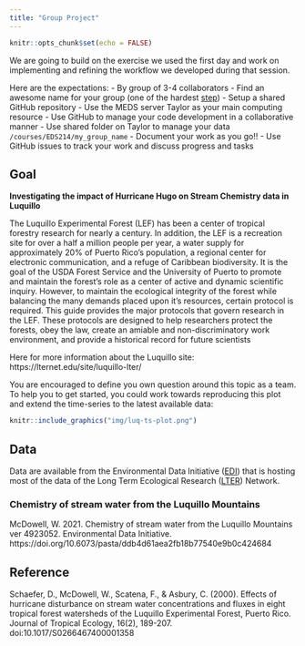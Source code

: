 ```yaml
---
title: "Group Project"
---
```


```r
knitr::opts_chunk$set(echo = FALSE)
```


We are going to build on the exercise we used the first day and work on implementing and refining the workflow we developed during that session.

Here are the expectations:
- By group of 3-4 collaborators
- Find an awesome name for your group (one of the hardest [step](https://www.karlton.org/2017/12/naming-things-hard/))
- Setup a shared GitHub repository
- Use the MEDS server Taylor as your main computing resource
- Use GitHub to manage your code development in a collaborative manner
- Use shared folder on Taylor to manage your data `/courses/EDS214/my_group_name`
- Document your work as you go!!
- Use GitHub issues to track your work and discuss progress and tasks

## Goal

**Investigating the impact of Hurricane Hugo on Stream Chemistry data in Luquillo**

The Luquillo Experimental Forest (LEF) has been a center of tropical forestry research for nearly a century. In addition, the LEF is a recreation site for over a half a million people per year, a water supply for approximately 20% of Puerto Rico's population, a regional center for electronic communication, and a refuge of Caribbean biodiversity. It is the goal of the USDA Forest Service and the University of Puerto to promote and maintain the forest's role as a center of active and dynamic scientific inquiry. However, to maintain the ecological integrity of the forest while balancing the many demands placed upon it's resources, certain protocol is required. This guide provides the major protocols that govern research in the LEF. These protocols are designed to help researchers protect the forests, obey the law, create an amiable and non-discriminatory work environment, and provide a historical record for future scientists

Here for more information about the Luquillo site: https://lternet.edu/site/luquillo-lter/


You are encouraged to define you own question around this topic as a team. To help you to get started, you could work towards reproducing this plot and extend the time-series to the latest available data:

```r
knitr::include_graphics("img/luq-ts-plot.png")
```

## Data

Data are available from the Environmental Data Initiative ([EDI](https://environmentaldatainitiative.org/)) that is hosting most of the data of the Long Term Ecological Research ([LTER](https://lternet.edu/)) Network.



### Chemistry of stream water from the Luquillo Mountains

McDowell, W. 2021. Chemistry of stream water from the Luquillo Mountains ver 4923052. Environmental Data Initiative. https://doi.org/10.6073/pasta/ddb4d61aea2fb18b77540e9b0c424684


## Reference

Schaefer, D., McDowell, W., Scatena, F., & Asbury, C. (2000). Effects of hurricane disturbance on stream water concentrations and fluxes in eight tropical forest watersheds of the Luquillo Experimental Forest, Puerto Rico. Journal of Tropical Ecology, 16(2), 189-207. doi:10.1017/S0266467400001358